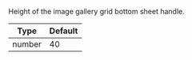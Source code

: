 Height of the image gallery grid bottom sheet handle.

| Type   | Default |
| ------ | ------- |
| number | 40      |
